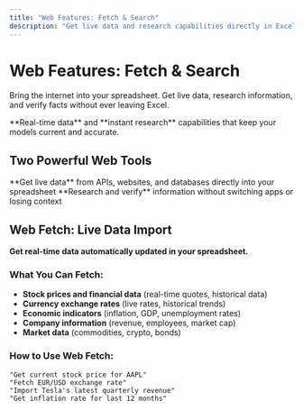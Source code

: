 ```yaml
---
title: "Web Features: Fetch & Search"
description: "Get live data and research capabilities directly in Excel. Fetch real-time information without leaving your spreadsheet."
---
```


# Web Features: Fetch & Search

Bring the internet into your spreadsheet. Get live data, research information, and verify facts without ever leaving Excel.

<Card title="The Internet in Your Spreadsheet" icon="globe">
**Real-time data** and **instant research** capabilities that keep your models current and accurate.
</Card>

## Two Powerful Web Tools

<CardGroup cols={2}>
  <Card title="Web Fetch" icon="download">
    **Get live data** from APIs, websites, and databases directly into your spreadsheet
  </Card>
  
  <Card title="Web Search" icon="search">
    **Research and verify** information without switching apps or losing context
  </Card>
</CardGroup>

## Web Fetch: Live Data Import

**Get real-time data automatically updated in your spreadsheet.**

### What You Can Fetch:
- **Stock prices and financial data** (real-time quotes, historical data)
- **Currency exchange rates** (live rates, historical trends)  
- **Economic indicators** (inflation, GDP, unemployment rates)
- **Company information** (revenue, employees, market cap)
- **Market data** (commodities, crypto, bonds)

### How to Use Web Fetch:
```text
"Get current stock price for AAPL"
"Fetch EUR/USD exchange rate"  
"Import Tesla's latest quarterly revenue"
"Get inflation rate for last 12 months"